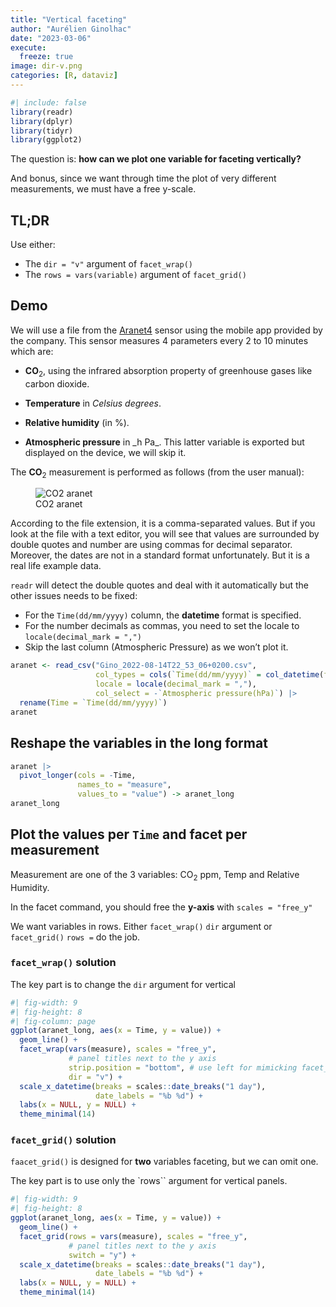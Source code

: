 ```yaml
---
title: "Vertical faceting"
author: "Aurélien Ginolhac"
date: "2023-03-06"
execute: 
  freeze: true
image: dir-v.png
categories: [R, dataviz]
---
```


```r
#| include: false
library(readr)
library(dplyr)
library(tidyr)
library(ggplot2)
```


The question is: **how can we plot one variable for faceting vertically?**

And bonus, since we want through time the plot of very different measurements, we must have a free y-scale.

## TL;DR

Use either:

- The `dir = "v"` argument of `facet_wrap()`
- The `rows = vars(variable)` argument of `facet_grid()`

## Demo

We will use a file from the [Aranet4](https://aranet.com/en/home/products/aranet4-home) sensor using the mobile app provided by the company.
This sensor measures 4 parameters every 2 to 10 minutes which are:

-   **CO**<sub>2</sub>, using the infrared absorption property of greenhouse gases like carbon dioxide.

-   **Temperature** in *Celsius degrees*.

-   **Relative humidity** (in %).

-   **Atmospheric pressure** in \_h Pa\_.
    This latter variable is exported but displayed on the device, we will skip it.

The **CO**<sub>2</sub> measurement is performed as follows (from the user manual):

![CO2 aranet](aranet.png)

According to the file extension, it is a comma-separated values. 
But if you look at the file with a text editor, you will see that values are surrounded by double quotes and number are
using commas for decimal separator.
Moreover, the dates are not in a standard format unfortunately. But it is a real life example data.

`readr` will detect the double quotes and deal with it automatically but the other issues needs to be fixed:

- For the `Time(dd/mm/yyyy)` column, the **datetime** format is specified.
- For the number decimals as commas, you need to set the locale to `locale(decimal_mark = ",")`
- Skip the last column (Atmospheric Pressure) as we won't plot it.


```r
aranet <- read_csv("Gino_2022-08-14T22_53_06+0200.csv",
                   col_types = cols(`Time(dd/mm/yyyy)` = col_datetime(format = "%d/%m/%Y %H:%M:%S")),
                   locale = locale(decimal_mark = ","),
                   col_select = -`Atmospheric pressure(hPa)`) |> 
  rename(Time = `Time(dd/mm/yyyy)`)
aranet
```

## Reshape the variables in the long format

```r
aranet |>
  pivot_longer(cols = -Time,
               names_to = "measure",
               values_to = "value") -> aranet_long
aranet_long
```

## Plot the values per `Time` and facet per measurement


Measurement are one of the 3 variables: CO<sub>2</sub> ppm, Temp and Relative Humidity.

In the facet command, you should free the **y-axis** with `scales = "free_y"`

We want variables in rows. Either `facet_wrap()` `dir` argument or `facet_grid()` `rows = ` do the job.

### `facet_wrap()` solution


The key part is to change the `dir` argument for vertical

```r
#| fig-width: 9
#| fig-height: 8
#| fig-column: page
ggplot(aranet_long, aes(x = Time, y = value)) +
  geom_line() +
  facet_wrap(vars(measure), scales = "free_y",
             # panel titles next to the y axis
             strip.position = "bottom", # use left for mimicking facet_grid below
             dir = "v") +
  scale_x_datetime(breaks = scales::date_breaks("1 day"),
                   date_labels = "%b %d") +
  labs(x = NULL, y = NULL) +
  theme_minimal(14)
```


### `facet_grid()` solution

`faacet_grid()` is designed for **two** variables faceting, but we can omit one.

The key part is to use only the `rows`` argument for vertical panels.



```r
#| fig-width: 9
#| fig-height: 8
ggplot(aranet_long, aes(x = Time, y = value)) +
  geom_line() +
  facet_grid(rows = vars(measure), scales = "free_y",
             # panel titles next to the y axis
             switch = "y") +
  scale_x_datetime(breaks = scales::date_breaks("1 day"),
                   date_labels = "%b %d") +
  labs(x = NULL, y = NULL) +
  theme_minimal(14)
```
